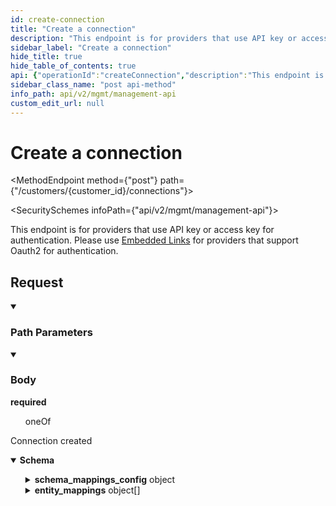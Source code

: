 ```yaml
---
id: create-connection
title: "Create a connection"
description: "This endpoint is for providers that use API key or access key for authentication. Please use [Embedded Links](https://docs.supaglue.com/platform/managed-auth#oauth-20) for providers that support Oauth2 for authentication."
sidebar_label: "Create a connection"
hide_title: true
hide_table_of_contents: true
api: {"operationId":"createConnection","description":"This endpoint is for providers that use API key or access key for authentication. Please use [Embedded Links](https://docs.supaglue.com/platform/managed-auth#oauth-20) for providers that support Oauth2 for authentication.","tags":["Connections"],"parameters":[{"name":"customer_id","in":"path","required":true,"schema":{"type":"string"}}],"security":[{"x-api-key":[]}],"requestBody":{"required":true,"content":{"application/json":{"schema":{"oneOf":[{"type":"object","title":"apollo","properties":{"provider_name":{"type":"string","enum":["apollo"],"example":"apollo"},"type":{"type":"string","enum":["api_key"],"example":"api_key"},"api_key":{"type":"string","description":"API key for the connected customer.","example":"e0c5545d-77b8-458d-b4bf-fc701a9cecac"}},"required":["provider_name","type","api_key"]},{"type":"object","title":"gong","properties":{"provider_name":{"type":"string","enum":["gong"],"example":"gong"},"type":{"type":"string","enum":["access_key_secret"],"example":"access_key_secret"},"access_key":{"type":"string","description":"Access key for the connected customer.","example":"e0c5545d-77b8-458d-b4bf-fc701a9cecac"},"access_key_secret":{"type":"string","description":"Access key secret for the connected customer.","example":"258a80aa-2e9b-40b0-8d7a-28f858a856f3"}},"required":["provider_name","type","access_key","access_key_secret"]},{"type":"object","title":"salesforce","properties":{"provider_name":{"type":"string","enum":["salesforce"],"example":"salesforce"},"type":{"type":"string","enum":["oauth2"],"example":"oauth2"},"refresh_token":{"type":"string"},"instance_url":{"type":"string"},"login_url":{"type":"string"}},"required":["provider_name","type","refresh_token","instance_url"]},{"type":"object","title":"hubspot","properties":{"provider_name":{"type":"string","enum":["hubspot"],"example":"hubspot"},"type":{"type":"string","enum":["oauth2"],"example":"oauth2"},"refresh_token":{"type":"string"}},"required":["provider_name","type","refresh_token"]}]}}}},"responses":{"200":{"description":"Connection created","content":{"application/json":{"schema":{"type":"object","properties":{"id":{"type":"string","example":"e888cedf-e9d0-42c5-9485-2d72984faef2"},"application_id":{"type":"string","example":"d8ceb3ff-8b7f-4fa7-b8de-849292f6ca69"},"customer_id":{"type":"string","example":"my-customer-1"},"provider_id":{"type":"string","example":"677fcfca-cf89-4387-a189-71c885be67bc"},"provider_name":{"type":"string","enum":["hubspot","salesforce","pipedrive","zendesk_sell","ms_dynamics_365_sales","zoho_crm","capsule","outreach","gong","apollo","salesloft","intercom","linear"],"example":"hubspot","title":"provider_name"},"category":{"type":"string","enum":["crm","engagement","no_category"],"example":"crm","title":"category"},"instance_url":{"type":"string","example":"https://app.hubspot.com/contacts/123456","description":"Instance URL for the connected customer."},"schema_mappings_config":{"description":"This is for field mappings when you data model using [Objects](https://docs.supaglue.com/platform/objects/overview#schemas). The field mappings here are set by your customers using the [Field Mappings API](https://docs.supaglue.com/api/v2/mgmt/update-object-field-mappings).","type":"object","properties":{"common_objects":{"type":"array","items":{"type":"object","properties":{"object":{"type":"string","example":"Contact__c"},"field_mappings":{"type":"array","items":{"type":"object","properties":{"schema_field":{"type":"string","example":"apolla_first_name"},"mapped_field":{"type":"string","example":"FirstName"}},"required":["schema_field"],"title":"object_field_mapping"}}},"required":["object","field_mappings"]}},"standard_objects":{"type":"array","items":{"type":"object","properties":{"object":{"type":"string","example":"Contact"},"field_mappings":{"type":"array","items":{"type":"object","properties":{"schema_field":{"type":"string","example":"apolla_first_name"},"mapped_field":{"type":"string","example":"FirstName"}},"required":["schema_field"],"title":"object_field_mapping"}}},"example":null,"required":["object","field_mappings"]}}}},"entity_mappings":{"type":"array","description":"This is for object/field mappings when you data model using [Entities](https://docs.supaglue.com/platform/entities/overview#entity-mapping). The object/field mappings here are set by your customers using the [Entity Mappings API](https://docs.supaglue.com/api/v2/mgmt/upsert-entity-mapping).","items":{"type":"object","properties":{"entity_id":{"type":"string"},"object":{"type":"object","properties":{"type":{"type":"string","enum":["standard","custom"]},"name":{"type":"string"}},"required":["type","name"],"title":"standard_or_custom_object"},"field_mappings":{"type":"array","items":{"type":"object","properties":{"entity_field":{"type":"string","description":"The name of the field in your application.","example":"apolla_first_name"},"mapped_field":{"type":"string","description":"The name of the field in your customer's third-party Provider tool (e.g. Salesforce).","example":"FirstName"}},"required":["entity_field","mapped_field"],"title":"entity_field_mapping"}}},"required":["entity_id"],"title":"connection_entity_mapping"},"example":[]}},"required":["id","application_id","customer_id","provider_id","provider_name","category","instance_url"],"title":"connection"}}}}},"method":"post","path":"/customers/{customer_id}/connections","servers":[{"url":"https://api.supaglue.io/mgmt/v2","description":"Supaglue API"}],"securitySchemes":{"x-api-key":{"type":"apiKey","name":"x-api-key","in":"header","description":"API key to allow developers to access the API"}},"jsonRequestBodyExample":{"provider_name":"apollo","type":"api_key","api_key":"e0c5545d-77b8-458d-b4bf-fc701a9cecac"},"info":{"version":"0.13.14","title":"Management API","contact":{"name":"Supaglue","email":"docs@supaglue.com","url":"https://supaglue.com"},"description":"#### Introduction\n\nWelcome to the Management API documentation. You can use this API to manage customer integrations and connections.\n\n[![Run in Postman](https://run.pstmn.io/button.svg)](https://www.postman.com/supaglue/workspace/supaglue-public/overview)\n\n#### Base API URL\n\n```\nhttps://api.supaglue.io/mgmt/v2\n```\n"},"postman":{"name":"Create a connection","description":{"content":"This endpoint is for providers that use API key or access key for authentication. Please use [Embedded Links](https://docs.supaglue.com/platform/managed-auth#oauth-20) for providers that support Oauth2 for authentication.","type":"text/plain"},"url":{"path":["customers",":customer_id","connections"],"host":["{{baseUrl}}"],"query":[],"variable":[{"disabled":false,"description":{"content":"(Required) ","type":"text/plain"},"type":"any","value":"","key":"customer_id"}]},"header":[{"key":"Content-Type","value":"application/json"},{"key":"Accept","value":"application/json"}],"method":"POST","body":{"mode":"raw","raw":"\"\"","options":{"raw":{"language":"json"}}},"auth":{"type":"apikey","apikey":[{"type":"any","value":"x-api-key","key":"key"},{"type":"any","value":"<API Key>","key":"value"},{"type":"any","value":"header","key":"in"}]}}}
sidebar_class_name: "post api-method"
info_path: api/v2/mgmt/management-api
custom_edit_url: null
---
```



<h1 className={"openapi__heading"}>Create a connection</h1>

<MethodEndpoint method={"post"} path={"/customers/{customer_id}/connections"}></MethodEndpoint>

<SecuritySchemes infoPath={"api/v2/mgmt/management-api"}></SecuritySchemes>



This endpoint is for providers that use API key or access key for authentication. Please use [Embedded Links](https://docs.supaglue.com/platform/managed-auth#oauth-20) for providers that support Oauth2 for authentication.

## Request

<details style={{"marginBottom":"1rem"}} className={"openapi-markdown__details"} data-collapsed={false} open={true}><summary style={{}}><h3 className={"openapi-markdown__details-summary-header-params"}>Path Parameters</h3></summary><div><ul><ParamsItem className={"paramsItem"} param={{"name":"customer_id","in":"path","required":true,"schema":{"type":"string"}}}></ParamsItem></ul></div></details><MimeTabs className={"openapi-tabs__mime"}><TabItem label={"application/json"} value={"application/json-schema"}><details style={{}} className={"openapi-markdown__details mime"} data-collapsed={false} open={true}><summary style={{}} className={"openapi-markdown__details-summary-mime"}><h3 className={"openapi-markdown__details-summary-header-body"}>Body</h3><strong className={"openapi-schema__required"}>required</strong></summary><div style={{"textAlign":"left","marginLeft":"1rem"}}></div><ul style={{"marginLeft":"1rem"}}><div><span className={"badge badge--info"}>oneOf</span><SchemaTabs><TabItem label={"apollo"} value={"0-item-properties"}><SchemaItem collapsible={false} name={"provider_name"} required={true} schemaName={"string"} qualifierMessage={"**Possible values:** [`apollo`]"} schema={{"type":"string","enum":["apollo"],"example":"apollo"}}></SchemaItem><SchemaItem collapsible={false} name={"type"} required={true} schemaName={"string"} qualifierMessage={"**Possible values:** [`api_key`]"} schema={{"type":"string","enum":["api_key"],"example":"api_key"}}></SchemaItem><SchemaItem collapsible={false} name={"api_key"} required={true} schemaName={"string"} qualifierMessage={undefined} schema={{"type":"string","description":"API key for the connected customer.","example":"e0c5545d-77b8-458d-b4bf-fc701a9cecac"}}></SchemaItem></TabItem><TabItem label={"gong"} value={"1-item-properties"}><SchemaItem collapsible={false} name={"provider_name"} required={true} schemaName={"string"} qualifierMessage={"**Possible values:** [`gong`]"} schema={{"type":"string","enum":["gong"],"example":"gong"}}></SchemaItem><SchemaItem collapsible={false} name={"type"} required={true} schemaName={"string"} qualifierMessage={"**Possible values:** [`access_key_secret`]"} schema={{"type":"string","enum":["access_key_secret"],"example":"access_key_secret"}}></SchemaItem><SchemaItem collapsible={false} name={"access_key"} required={true} schemaName={"string"} qualifierMessage={undefined} schema={{"type":"string","description":"Access key for the connected customer.","example":"e0c5545d-77b8-458d-b4bf-fc701a9cecac"}}></SchemaItem><SchemaItem collapsible={false} name={"access_key_secret"} required={true} schemaName={"string"} qualifierMessage={undefined} schema={{"type":"string","description":"Access key secret for the connected customer.","example":"258a80aa-2e9b-40b0-8d7a-28f858a856f3"}}></SchemaItem></TabItem><TabItem label={"salesforce"} value={"2-item-properties"}><SchemaItem collapsible={false} name={"provider_name"} required={true} schemaName={"string"} qualifierMessage={"**Possible values:** [`salesforce`]"} schema={{"type":"string","enum":["salesforce"],"example":"salesforce"}}></SchemaItem><SchemaItem collapsible={false} name={"type"} required={true} schemaName={"string"} qualifierMessage={"**Possible values:** [`oauth2`]"} schema={{"type":"string","enum":["oauth2"],"example":"oauth2"}}></SchemaItem><SchemaItem collapsible={false} name={"refresh_token"} required={true} schemaName={"string"} qualifierMessage={undefined} schema={{"type":"string"}}></SchemaItem><SchemaItem collapsible={false} name={"instance_url"} required={true} schemaName={"string"} qualifierMessage={undefined} schema={{"type":"string"}}></SchemaItem><SchemaItem collapsible={false} name={"login_url"} required={false} schemaName={"string"} qualifierMessage={undefined} schema={{"type":"string"}}></SchemaItem></TabItem><TabItem label={"hubspot"} value={"3-item-properties"}><SchemaItem collapsible={false} name={"provider_name"} required={true} schemaName={"string"} qualifierMessage={"**Possible values:** [`hubspot`]"} schema={{"type":"string","enum":["hubspot"],"example":"hubspot"}}></SchemaItem><SchemaItem collapsible={false} name={"type"} required={true} schemaName={"string"} qualifierMessage={"**Possible values:** [`oauth2`]"} schema={{"type":"string","enum":["oauth2"],"example":"oauth2"}}></SchemaItem><SchemaItem collapsible={false} name={"refresh_token"} required={true} schemaName={"string"} qualifierMessage={undefined} schema={{"type":"string"}}></SchemaItem></TabItem></SchemaTabs></div></ul></details></TabItem></MimeTabs><div><div><ApiTabs><TabItem label={"200"} value={"200"}><div>

Connection created

</div><div><MimeTabs className={"openapi-tabs__mime"} schemaType={"response"}><TabItem label={"application/json"} value={"application/json"}><SchemaTabs className={"openapi-tabs__schema"}><TabItem label={"Schema"} value={"Schema"}><details style={{}} className={"openapi-markdown__details response"} data-collapsed={false} open={true}><summary style={{}} className={"openapi-markdown__details-summary-response"}><strong>Schema</strong></summary><div style={{"textAlign":"left","marginLeft":"1rem"}}></div><ul style={{"marginLeft":"1rem"}}><SchemaItem collapsible={false} name={"id"} required={true} schemaName={"string"} qualifierMessage={undefined} schema={{"type":"string","example":"e888cedf-e9d0-42c5-9485-2d72984faef2"}}></SchemaItem><SchemaItem collapsible={false} name={"application_id"} required={true} schemaName={"string"} qualifierMessage={undefined} schema={{"type":"string","example":"d8ceb3ff-8b7f-4fa7-b8de-849292f6ca69"}}></SchemaItem><SchemaItem collapsible={false} name={"customer_id"} required={true} schemaName={"string"} qualifierMessage={undefined} schema={{"type":"string","example":"my-customer-1"}}></SchemaItem><SchemaItem collapsible={false} name={"provider_id"} required={true} schemaName={"string"} qualifierMessage={undefined} schema={{"type":"string","example":"677fcfca-cf89-4387-a189-71c885be67bc"}}></SchemaItem><SchemaItem collapsible={false} name={"provider_name"} required={true} schemaName={"provider_name"} qualifierMessage={"**Possible values:** [`hubspot`, `salesforce`, `pipedrive`, `zendesk_sell`, `ms_dynamics_365_sales`, `zoho_crm`, `capsule`, `outreach`, `gong`, `apollo`, `salesloft`, `intercom`, `linear`]"} schema={{"type":"string","enum":["hubspot","salesforce","pipedrive","zendesk_sell","ms_dynamics_365_sales","zoho_crm","capsule","outreach","gong","apollo","salesloft","intercom","linear"],"example":"hubspot","title":"provider_name"}}></SchemaItem><SchemaItem collapsible={false} name={"category"} required={true} schemaName={"category"} qualifierMessage={"**Possible values:** [`crm`, `engagement`, `no_category`]"} schema={{"type":"string","enum":["crm","engagement","no_category"],"example":"crm","title":"category"}}></SchemaItem><SchemaItem collapsible={false} name={"instance_url"} required={true} schemaName={"string"} qualifierMessage={undefined} schema={{"type":"string","example":"https://app.hubspot.com/contacts/123456","description":"Instance URL for the connected customer."}}></SchemaItem><SchemaItem collapsible={true} className={"schemaItem"}><details style={{}} className={"openapi-markdown__details"}><summary style={{}}><span className={"openapi-schema__container"}><strong className={"openapi-schema__property"}>schema_mappings_config</strong><span className={"openapi-schema__name"}> object</span></span></summary><div style={{"marginLeft":"1rem"}}><div style={{"marginTop":".5rem","marginBottom":".5rem"}}>

This is for field mappings when you data model using [Objects](https://docs.supaglue.com/platform/objects/overview#schemas). The field mappings here are set by your customers using the [Field Mappings API](https://docs.supaglue.com/api/v2/mgmt/update-object-field-mappings).

</div><SchemaItem collapsible={true} className={"schemaItem"}><details style={{}} className={"openapi-markdown__details"}><summary style={{}}><span className={"openapi-schema__container"}><strong className={"openapi-schema__property"}>common_objects</strong><span className={"openapi-schema__name"}> object[]</span></span></summary><div style={{"marginLeft":"1rem"}}><li><div style={{"fontSize":"var(--ifm-code-font-size)","opacity":"0.6","marginLeft":"-.5rem","paddingBottom":".5rem"}}>Array [</div></li><SchemaItem collapsible={false} name={"object"} required={true} schemaName={"string"} qualifierMessage={undefined} schema={{"type":"string","example":"Contact__c"}}></SchemaItem><SchemaItem collapsible={true} className={"schemaItem"}><details style={{}} className={"openapi-markdown__details"}><summary style={{}}><span className={"openapi-schema__container"}><strong className={"openapi-schema__property"}>field_mappings</strong><span className={"openapi-schema__name"}> object[]</span><span className={"openapi-schema__divider"}></span><span className={"openapi-schema__required"}>required</span></span></summary><div style={{"marginLeft":"1rem"}}><li><div style={{"fontSize":"var(--ifm-code-font-size)","opacity":"0.6","marginLeft":"-.5rem","paddingBottom":".5rem"}}>Array [</div></li><SchemaItem collapsible={false} name={"schema_field"} required={true} schemaName={"string"} qualifierMessage={undefined} schema={{"type":"string","example":"apolla_first_name"}}></SchemaItem><SchemaItem collapsible={false} name={"mapped_field"} required={false} schemaName={"string"} qualifierMessage={undefined} schema={{"type":"string","example":"FirstName"}}></SchemaItem><li><div style={{"fontSize":"var(--ifm-code-font-size)","opacity":"0.6","marginLeft":"-.5rem"}}>]</div></li></div></details></SchemaItem><li><div style={{"fontSize":"var(--ifm-code-font-size)","opacity":"0.6","marginLeft":"-.5rem"}}>]</div></li></div></details></SchemaItem><SchemaItem collapsible={true} className={"schemaItem"}><details style={{}} className={"openapi-markdown__details"}><summary style={{}}><span className={"openapi-schema__container"}><strong className={"openapi-schema__property"}>standard_objects</strong><span className={"openapi-schema__name"}> object[]</span></span></summary><div style={{"marginLeft":"1rem"}}><li><div style={{"fontSize":"var(--ifm-code-font-size)","opacity":"0.6","marginLeft":"-.5rem","paddingBottom":".5rem"}}>Array [</div></li><SchemaItem collapsible={false} name={"object"} required={true} schemaName={"string"} qualifierMessage={undefined} schema={{"type":"string","example":"Contact"}}></SchemaItem><SchemaItem collapsible={true} className={"schemaItem"}><details style={{}} className={"openapi-markdown__details"}><summary style={{}}><span className={"openapi-schema__container"}><strong className={"openapi-schema__property"}>field_mappings</strong><span className={"openapi-schema__name"}> object[]</span><span className={"openapi-schema__divider"}></span><span className={"openapi-schema__required"}>required</span></span></summary><div style={{"marginLeft":"1rem"}}><li><div style={{"fontSize":"var(--ifm-code-font-size)","opacity":"0.6","marginLeft":"-.5rem","paddingBottom":".5rem"}}>Array [</div></li><SchemaItem collapsible={false} name={"schema_field"} required={true} schemaName={"string"} qualifierMessage={undefined} schema={{"type":"string","example":"apolla_first_name"}}></SchemaItem><SchemaItem collapsible={false} name={"mapped_field"} required={false} schemaName={"string"} qualifierMessage={undefined} schema={{"type":"string","example":"FirstName"}}></SchemaItem><li><div style={{"fontSize":"var(--ifm-code-font-size)","opacity":"0.6","marginLeft":"-.5rem"}}>]</div></li></div></details></SchemaItem><li><div style={{"fontSize":"var(--ifm-code-font-size)","opacity":"0.6","marginLeft":"-.5rem"}}>]</div></li></div></details></SchemaItem></div></details></SchemaItem><SchemaItem collapsible={true} className={"schemaItem"}><details style={{}} className={"openapi-markdown__details"}><summary style={{}}><span className={"openapi-schema__container"}><strong className={"openapi-schema__property"}>entity_mappings</strong><span className={"openapi-schema__name"}> object[]</span></span></summary><div style={{"marginLeft":"1rem"}}><div style={{"marginTop":".5rem","marginBottom":".5rem"}}>

This is for object/field mappings when you data model using [Entities](https://docs.supaglue.com/platform/entities/overview#entity-mapping). The object/field mappings here are set by your customers using the [Entity Mappings API](https://docs.supaglue.com/api/v2/mgmt/upsert-entity-mapping).

</div><li><div style={{"fontSize":"var(--ifm-code-font-size)","opacity":"0.6","marginLeft":"-.5rem","paddingBottom":".5rem"}}>Array [</div></li><SchemaItem collapsible={false} name={"entity_id"} required={true} schemaName={"string"} qualifierMessage={undefined} schema={{"type":"string"}}></SchemaItem><SchemaItem collapsible={true} className={"schemaItem"}><details style={{}} className={"openapi-markdown__details"}><summary style={{}}><span className={"openapi-schema__container"}><strong className={"openapi-schema__property"}>object</strong><span className={"openapi-schema__name"}> object</span></span></summary><div style={{"marginLeft":"1rem"}}><SchemaItem collapsible={false} name={"type"} required={true} schemaName={"string"} qualifierMessage={"**Possible values:** [`standard`, `custom`]"} schema={{"type":"string","enum":["standard","custom"]}}></SchemaItem><SchemaItem collapsible={false} name={"name"} required={true} schemaName={"string"} qualifierMessage={undefined} schema={{"type":"string"}}></SchemaItem></div></details></SchemaItem><SchemaItem collapsible={true} className={"schemaItem"}><details style={{}} className={"openapi-markdown__details"}><summary style={{}}><span className={"openapi-schema__container"}><strong className={"openapi-schema__property"}>field_mappings</strong><span className={"openapi-schema__name"}> object[]</span></span></summary><div style={{"marginLeft":"1rem"}}><li><div style={{"fontSize":"var(--ifm-code-font-size)","opacity":"0.6","marginLeft":"-.5rem","paddingBottom":".5rem"}}>Array [</div></li><SchemaItem collapsible={false} name={"entity_field"} required={true} schemaName={"string"} qualifierMessage={undefined} schema={{"type":"string","description":"The name of the field in your application.","example":"apolla_first_name"}}></SchemaItem><SchemaItem collapsible={false} name={"mapped_field"} required={true} schemaName={"string"} qualifierMessage={undefined} schema={{"type":"string","description":"The name of the field in your customer's third-party Provider tool (e.g. Salesforce).","example":"FirstName"}}></SchemaItem><li><div style={{"fontSize":"var(--ifm-code-font-size)","opacity":"0.6","marginLeft":"-.5rem"}}>]</div></li></div></details></SchemaItem><li><div style={{"fontSize":"var(--ifm-code-font-size)","opacity":"0.6","marginLeft":"-.5rem"}}>]</div></li></div></details></SchemaItem></ul></details></TabItem><TabItem label={"Example (from schema)"} value={"Example (from schema)"}><ResponseSamples responseExample={"{\n  \"id\": \"e888cedf-e9d0-42c5-9485-2d72984faef2\",\n  \"application_id\": \"d8ceb3ff-8b7f-4fa7-b8de-849292f6ca69\",\n  \"customer_id\": \"my-customer-1\",\n  \"provider_id\": \"677fcfca-cf89-4387-a189-71c885be67bc\",\n  \"provider_name\": \"hubspot\",\n  \"category\": \"crm\",\n  \"instance_url\": \"https://app.hubspot.com/contacts/123456\",\n  \"schema_mappings_config\": {\n    \"common_objects\": [\n      {\n        \"object\": \"Contact__c\",\n        \"field_mappings\": [\n          {\n            \"schema_field\": \"apolla_first_name\",\n            \"mapped_field\": \"FirstName\"\n          }\n        ]\n      }\n    ],\n    \"standard_objects\": [\n      null\n    ]\n  },\n  \"entity_mappings\": []\n}"} language={"json"}></ResponseSamples></TabItem></SchemaTabs></TabItem></MimeTabs></div></TabItem></ApiTabs></div></div>
      
